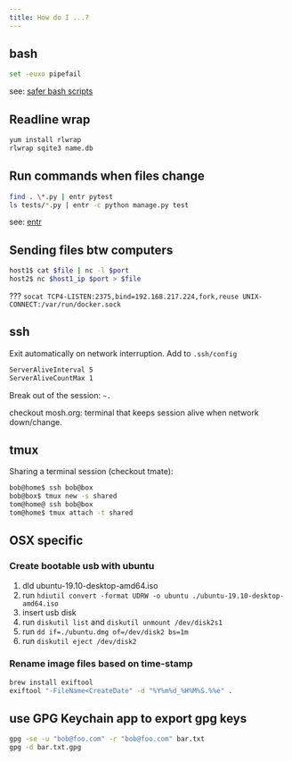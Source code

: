 ```yaml
---
title: How do I ...?
---
```


## bash

```bash
set -euxo pipefail
```

see: [safer bash scripts](https://vaneyckt.io/posts/safer_bash_scripts_with_set_euxo_pipefail/)


## Readline wrap

```bash
yum install rlwrap
rlwrap sqite3 name.db
```

## Run commands when files change

```bash
find . \*.py | entr pytest
ls tests/*.py | entr -c python manage.py test
```
see: [entr](https://github.com/eradman/entr)


## Sending files btw computers

```bash
host1$ cat $file | nc -l $port
host2$ nc $host1_ip $port > $file
```

??? `socat TCP4-LISTEN:2375,bind=192.168.217.224,fork,reuse UNIX-CONNECT:/var/run/docker.sock`


## ssh

Exit automatically on network interruption. Add to `.ssh/config`
```bash
ServerAliveInterval 5
ServerAliveCountMax 1
```

Break out of the session:   `~.`

checkout mosh.org: terminal that keeps session alive when network down/change.

## tmux

Sharing a terminal session (checkout tmate):

```bash
bob@home$ ssh bob@box
bob@box$ tmux new -s shared
tom@home@ ssh bob@box
tom@home$ tmux attach -t shared
```

## OSX specific

### Create bootable usb with ubuntu

1. dld ubuntu-19.10-desktop-amd64.iso
2. run `hdiutil convert -format UDRW -o ubuntu ./ubuntu-19.10-desktop-amd64.iso`
3. insert usb disk
4. run `diskutil list` and `diskutil unmount /dev/disk2s1`
5. run `dd if=./ubuntu.dmg of=/dev/disk2 bs=1m`
6. run `diskutil eject /dev/disk2`


### Rename image files based on time-stamp

```bash
brew install exiftool
exiftool "-FileName<CreateDate" -d "%Y%m%d_%H%M%S.%%e" .
```

## use GPG Keychain app to export gpg keys

```bash
gpg -se -u "bob@foo.com" -r "bob@foo.com" bar.txt
gpg -d bar.txt.gpg
```
